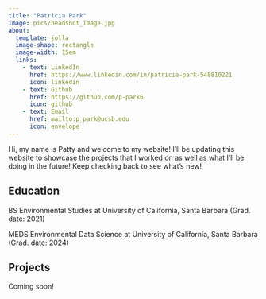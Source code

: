 ```yaml
---
title: "Patricia Park"
image: pics/headshot_image.jpg
about:
  template: jolla
  image-shape: rectangle
  image-width: 15em
  links: 
    - text: LinkedIn
      href: https://www.linkedin.com/in/patricia-park-548810221
      icon: linkedin
    - text: Github
      href: https://github.com/p-park6
      icon: github
    - text: Email
      href: mailto:p_park@ucsb.edu
      icon: envelope
---
```


Hi, my name is Patty and welcome to my website! I'll be updating this website to showcase the projects that I worked on as well as what I'll be doing in the future! Keep checking back to see what's new!

## Education

BS Environmental Studies at University of California, Santa Barbara (Grad. date: 2021)

MEDS Environmental Data Science at University of California, Santa Barbara (Grad. date: 2024)

## Projects

Coming soon!
